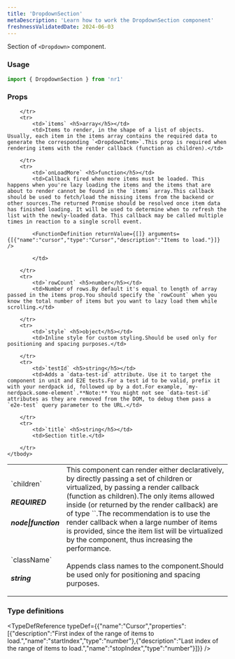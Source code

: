 ```yaml
---
title: 'DropdownSection'
metaDescription: 'Learn how to work the DropdownSection component'
freshnessValidatedDate: 2024-06-03
---
```


Section of `<Dropdown>` component.

### Usage

```js
import { DropdownSection } from 'nr1'
```



### Props

<table>
    <tbody>
        <tr>
            <td>`children` <h5>REQUIRED</h5> <h5>node|function</h5></td>
            <td>This component can render either declaratively, by directly passing a set of children or virtualized, by passing a render callback (function as children).The only items allowed inside (or returned by the render callback) are of type `<DropdownItem>`.The recommendation is to use the render callback when a large number of items is provided, since the item list will be virtualized by the component, thus increasing the performance.</td>
        </tr>
        <tr>
            <td>`className` <h5>string</h5></td>
            <td>Appends class names to the component.Should be used only for positioning and spacing purposes.</td>
            
        </tr>
        <tr>
            <td>`items` <h5>array</h5></td>
            <td>Items to render, in the shape of a list of objects. Usually, each item in the items array contains the required data to generate the corresponding `<DropdownItem>`.This prop is required when rendering items with the render callback (function as children).</td>
            
        </tr>
        <tr>
            <td>`onLoadMore` <h5>function</h5></td>
            <td>Callback fired when more items must be loaded. This happens when you're lazy loading the items and the items that are about to render cannot be found in the `items` array.This callback should be used to fetch/load the missing items from the backend or other sources.The returned Promise should be resolved once item data has finished loading. It will be used to determine when to refresh the list with the newly-loaded data. This callback may be called multiple times in reaction to a single scroll event.
            
            <FunctionDefinition returnValue={[]} arguments={[{"name":"cursor","type":"Cursor","description":"Items to load."}]} />
            
            </td>
            
        </tr>
        <tr>
            <td>`rowCount` <h5>number</h5></td>
            <td>Number of rows.By default it's equal to length of array passed in the items prop.You should specify the `rowCount` when you know the total number of items but you want to lazy load them while scrolling.</td>
            
        </tr>
        <tr>
            <td>`style` <h5>object</h5></td>
            <td>Inline style for custom styling.Should be used only for positioning and spacing purposes.</td>
            
        </tr>
        <tr>
            <td>`testId` <h5>string</h5></td>
            <td>Adds a `data-test-id` attribute. Use it to target the component in unit and E2E tests.For a test id to be valid, prefix it with your nerdpack id, followed up by a dot.For example, `my-nerdpack.some-element`.**Note:** You might not see `data-test-id` attributes as they are removed from the DOM, to debug them pass a `e2e-test` query parameter to the URL.</td>
            
        </tr>
        <tr>
            <td>`title` <h5>string</h5></td>
            <td>Section title.</td>
            
        </tr>
    </tbody>
</table>

### Type definitions

<TypeDefReference typeDef={{"name":"Cursor","properties":[{"description":"First index of the range of items to load.","name":"startIndex","type":"number"},{"description":"Last index of the range of items to load.","name":"stopIndex","type":"number"}]}} />